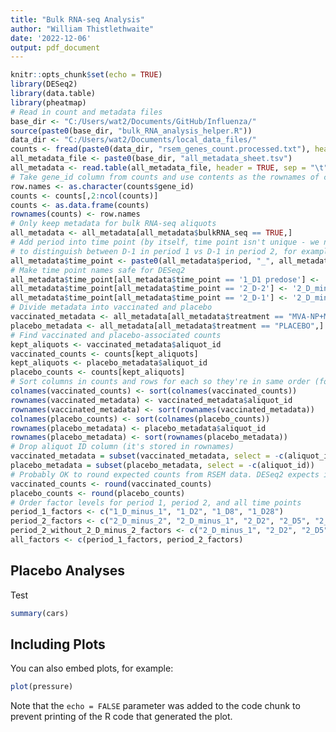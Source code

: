 ```yaml
---
title: "Bulk RNA-seq Analysis"
author: "William Thistlethwaite"
date: '2022-12-06'
output: pdf_document
---
```


```r
knitr::opts_chunk$set(echo = TRUE)
library(DESeq2)
library(data.table)
library(pheatmap)
# Read in count and metadata files
base_dir <- "C:/Users/wat2/Documents/GitHub/Influenza/"
source(paste0(base_dir, "bulk_RNA_analysis_helper.R"))
data_dir <- "C:/Users/wat2/Documents/local_data_files/"
counts <- fread(paste0(data_dir, "rsem_genes_count.processed.txt"), header = T, sep = "\t")
all_metadata_file <- paste0(base_dir, "all_metadata_sheet.tsv")
all_metadata <- read.table(all_metadata_file, header = TRUE, sep = "\t")
# Take gene_id column from counts and use contents as the rownames of counts
row.names <- as.character(counts$gene_id)
counts <- counts[,2:ncol(counts)]
counts <- as.data.frame(counts)
rownames(counts) <- row.names
# Only keep metadata for bulk RNA-seq aliquots
all_metadata <- all_metadata[all_metadata$bulkRNA_seq == TRUE,]
# Add period into time point (by itself, time point isn't unique - we need period information
# to distinguish between D-1 in period 1 vs D-1 in period 2, for example)
all_metadata$time_point <- paste0(all_metadata$period, "_", all_metadata$time_point)
# Make time point names safe for DESeq2
all_metadata$time_point[all_metadata$time_point == '1_D1 predose'] <- '1_D_minus_1'
all_metadata$time_point[all_metadata$time_point == '2_D-2'] <- '2_D_minus_2'
all_metadata$time_point[all_metadata$time_point == '2_D-1'] <- '2_D_minus_1'
# Divide metadata into vaccinated and placebo
vaccinated_metadata <- all_metadata[all_metadata$treatment == "MVA-NP+M1",]
placebo_metadata <- all_metadata[all_metadata$treatment == "PLACEBO",]
# Find vaccinated and placebo-associated counts
kept_aliquots <- vaccinated_metadata$aliquot_id
vaccinated_counts <- counts[kept_aliquots]
kept_aliquots <- placebo_metadata$aliquot_id
placebo_counts <- counts[kept_aliquots]
# Sort columns in counts and rows for each so they're in same order (for DESeq2)
colnames(vaccinated_counts) <- sort(colnames(vaccinated_counts))
rownames(vaccinated_metadata) <- vaccinated_metadata$aliquot_id
rownames(vaccinated_metadata) <- sort(rownames(vaccinated_metadata))
colnames(placebo_counts) <- sort(colnames(placebo_counts))
rownames(placebo_metadata) <- placebo_metadata$aliquot_id
rownames(placebo_metadata) <- sort(rownames(placebo_metadata))
# Drop aliquot ID column (it's stored in rownames)
vaccinated_metadata = subset(vaccinated_metadata, select = -c(aliquot_id))
placebo_metadata = subset(placebo_metadata, select = -c(aliquot_id))
# Probably OK to round expected counts from RSEM data. DESeq2 expects integers
vaccinated_counts <- round(vaccinated_counts)
placebo_counts <- round(placebo_counts)
# Order factor levels for period 1, period 2, and all time points
period_1_factors <- c("1_D_minus_1", "1_D2", "1_D8", "1_D28")
period_2_factors <- c("2_D_minus_2", "2_D_minus_1", "2_D2", "2_D5", "2_D8", "2_D28")
period_2_without_2_D_minus_2_factors <- c("2_D_minus_1", "2_D2", "2_D5", "2_D8", "2_D28")
all_factors <- c(period_1_factors, period_2_factors)
```

## Placebo Analyses

Test

```r
summary(cars)
```

## Including Plots

You can also embed plots, for example:

```r
plot(pressure)
```

Note that the `echo = FALSE` parameter was added to the code chunk to prevent printing of the R code that generated the plot.
